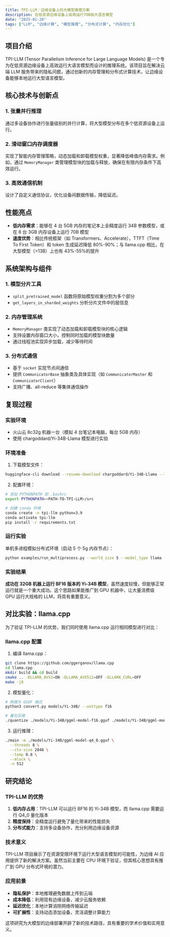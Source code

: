 ```yaml
---
title: TPI-LLM：边缘设备上的大模型推理方案
description: 在低资源边缘设备上高效运行70B级大语言模型
date: "2025-01-20"
tags: ["LLM", "边缘计算", "模型推理", "分布式计算", "内存优化"]
---
```



## 项目介绍

TPI-LLM (Tensor Parallelism Inference for Large Language Models) 是一个专为在低资源边缘设备上高效运行大语言模型而设计的推理系统。该项目旨在解决云端 LLM 服务带来的隐私问题，通过创新的内存管理和分布式计算技术，让边缘设备能够本地运行大型语言模型。

## 核心技术与创新点

### 1. 张量并行推理
通过多设备协作进行张量级别的并行计算，将大型模型分布在多个低资源设备上运行。

### 2. 滑动窗口内存调度器
实现了智能内存管理策略，动态加载和卸载模型权重，显著降低峰值内存需求。例如，通过 `MemoryManager` 类管理模型块的加载与释放，确保在有限内存条件下高效运行。

### 3. 高效通信机制
设计了自定义通信协议，优化设备间数据传输，降低延迟。

## 性能亮点

- **低内存需求**：能够在 4 台 5GB 内存的笔记本上全精度运行 34B 参数模型，或在 8 台 3GB 内存设备上运行 70B 模型
- **速度优势**：相比传统框架（如 Transformers、Accelerate），TTFT（Time To First Token）和 token 生成延迟降低 80%-90%；与 llama.cpp 相比，在大型模型（>13B）上也有 43%-55%的提升

## 系统架构与组件

### 1. 模型分片工具
- `split_pretrained_model` 函数将原始模型权重分割为多个部分
- `get_layers_in_sharded_weights` 分析分片文件中的层信息

### 2. 内存管理系统
- `MemoryManager` 类实现了动态加载和卸载模型块的核心逻辑
- 支持设置内存窗口大小，控制同时加载的模型块数量
- 通过线程池实现异步加载，减少等待时间

### 3. 分布式通信
- 基于 `socket` 实现节点间通信
- 提供 `CommunicatorBase` 抽象类及具体实现（如 `CommunicatorMaster` 和 `CommunicatorClient`）
- 支持广播、all-reduce 等集体通信操作

## 复现过程

### 实验环境
- 火山云 8c32g 机器一台（模拟 4 台笔记本电脑，每台 5GB 内存）
- 使用 chargoddard/Yi-34B-Llama 模型进行实验

### 环境准备

1. 下载模型文件：
```bash
huggingface-cli download --resume-download chargoddard/Yi-34B-Llama --local-dir ./model --local-dir-use-symlinks False
```

2. 配置环境：
```bash
# 添加 PYTHONPATH 到 .bashrc
export PYTHONPATH=<PATH-TO-TPI-LLM>/src

# 创建 conda 环境
conda create -n tpi-llm python=3.9
conda activate tpi-llm
pip install -r requirements.txt
```

### 运行实验

单机多进程模拟分布式环境（启动 5 个 5g 内存节点）：

```bash
python examples/run_multiprocess.py --world_size 5 --model_type llama --model_path ./model --prompt "你好" --length 20 --memory_window 5
```

### 实验结果

**成功在 32GB 机器上运行 BF16 版本的 Yi-34B 模型**，虽然速度较慢，但能够正常运行就是一个重大成功。这个思路如果能推广到 GPU 机器中，让大量消费级 GPU 运行大规格的 LLM，将具有重要意义。

## 对比实验：llama.cpp

为了验证 TPI-LLM 的优势，我们同时使用 llama.cpp 运行相同模型进行对比：

### llama.cpp 配置

1. 编译 llama.cpp：
```bash
git clone https://github.com/ggerganov/llama.cpp
cd llama.cpp
mkdir build && cd build
cmake .. -DLLAMA_AVX2=ON -DLLAMA_AVX512=OFF -DLLAMA_CURL=OFF
make -j8
```

2. 模型量化：
```bash
# 转换为 GGUF 格式
python3 convert.py models/Yi-34B/ --outtype f16

# 量化压缩
./quantize ./models/Yi-34B/ggml-model-f16.gguf ./models/Yi-34B/ggml-model-q4_0.gguf q4_0
```

3. 运行推理：
```bash
./main -m ./models/Yi-34B/ggml-model-q4_0.gguf \
  --threads 8 \
  --ctx-size 2048 \
  --temp 0.8 \
  --mlock \
  -n 512
```

## 研究结论

### TPI-LLM 的优势

1. **低内存占用**：TPI-LLM 可以运行 BF16 的 Yi-34B 模型，而 llama.cpp 需要运行 Q4_0 量化版本
2. **精度保持**：全精度运行避免了量化带来的性能损失
3. **分布式能力**：支持多设备协作，充分利用边缘设备资源

### 技术意义

TPI-LLM 项目展示了在资源受限环境下运行大型语言模型的可能性，为边缘 AI 应用提供了新的解决方案。虽然当前主要在 CPU 环境下验证，但其核心思想具有推广到 GPU 分布式环境的潜力。

### 应用前景

- **隐私保护**：本地推理避免数据上传到云端
- **成本降低**：利用现有边缘设备，减少云服务依赖
- **延迟优化**：本地计算消除网络传输延迟
- **可扩展性**：支持动态添加设备，灵活调整计算能力

这项研究为大模型的边缘部署开辟了新的技术路径，具有重要的学术价值和实用意义。